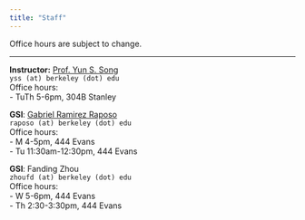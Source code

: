 ```yaml
---
title: "Staff"
---
```



Office hours are subject to change.

-----

::: {.grid}

::: {.g-col-4}
**Instructor:** <a href="https://statistics.berkeley.edu/people/yun-s-song" target='_blank'>Prof. Yun S. Song</a><br>
`yss (at) berkeley (dot) edu`<br>
Office hours: <br>
- TuTh 5-6pm, 304B Stanley <br>
:::

::: {.g-col-4}
**GSI**: <a href="https://statistics.berkeley.edu/people/gabriel-ramirez-raposo" target="_blank">Gabriel Ramirez Raposo</a><br>
`raposo (at) berkeley (dot) edu`<br>
Office hours:<br>
- M 4-5pm, 444 Evans<br>
- Tu 11:30am-12:30pm, 444 Evans<br>
:::

::: {.g-col-4}
**GSI**: Fanding Zhou<br>
`zhoufd (at) berkeley (dot) edu`<br>
Office hours:<br>
- W 5-6pm, 444 Evans<br>
- Th 2:30-3:30pm, 444 Evans<br>
:::

:::

